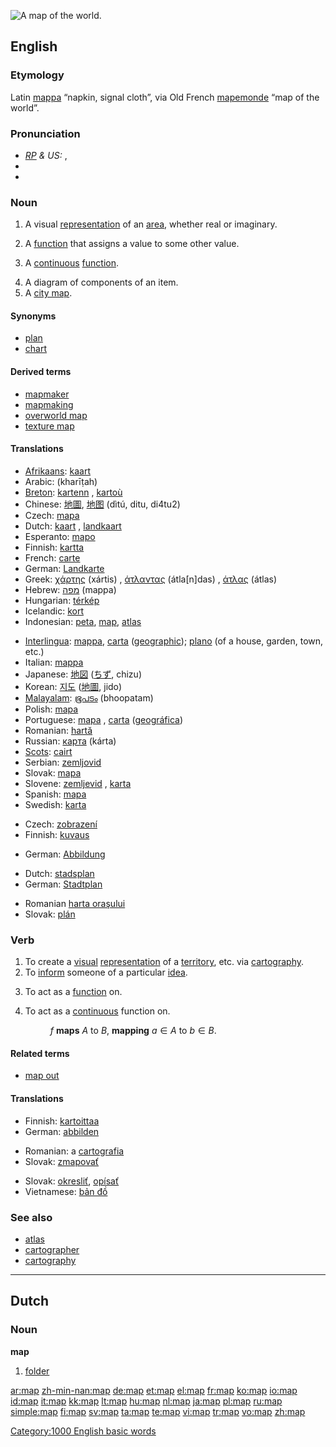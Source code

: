 [[Image:Worldmap LandAndPolitical.jpg|thumb|right|A map of the world.]]
{{wikipedia}}
==English==

===Etymology===
Latin [[mappa]] “napkin, signal cloth”, via Old French [[mapemonde]] “map of the world”.

===Pronunciation===
* ''[[RP]] & US:'' {{IPA|/mæp/}}, {{SAMPA|/m{p/}}
*{{audio|en-us-map.ogg|Audio (US)}}
*{{rhymes|æp}}

===Noun===
{{en-noun}}

# A visual [[representation]] of an [[area]], whether real or imaginary.
# {{mathematics}} A [[function]] that assigns a value to some other value.
# {{topology}} A [[continuous]] [[function]].
# A diagram of components of an item.
# A [[city map]].

====Synonyms====
*[[plan]]
*[[chart]]

====Derived terms====
*[[mapmaker]]
*[[mapmaking]]
*[[overworld map]]
*[[texture map]]

====Translations====
{{trans-top|visual representation of an area}}
*[[Afrikaans]]: [[kaart]]
*Arabic: {{ARchar|[[خريطة]]}} (kharīṭah) {{f}}
*[[Breton]]: [[kartenn]] {{f}}, [[kartoù]] {{p}}
*Chinese: [[地圖]], [[地图]] (dìtú, ditu, di4tu2)
*Czech: [[mapa]] {{f}}
*Dutch: [[kaart]] {{f}}, [[landkaart]] {{f}}
*Esperanto: [[mapo]]
*Finnish: [[kartta]]
*French: [[carte]] {{f}}
*German: [[Landkarte]] {{f}}
*Greek: [[χάρτης]] (xártis) {{m}}, [[άτλαντας]] (átla[n]das) {{m}}, [[άτλας]] (átlas) {{m}}
*Hebrew: [[מפה]] (mappa) {{f}}
*Hungarian: [[térkép]]
*Icelandic: [[kort]] {{n}}
*Indonesian: [[peta]], [[#Indonesian|map]], [[atlas]]
{{trans-mid}}
*[[Interlingua]]: [[mappa]], [[carta]] ([[carta geographic|geographic]]); [[plano]] (of a house, garden, town, etc.)
*Italian: [[mappa]] {{f}}
*Japanese: [[地図]] ([[ちず]], chizu)
*Korean: [[지도]] ([[地圖]], jido)
*[[Malayalam]]: [[ഭൂപടം]] (bhoopatam)
*Polish: [[mapa]] {{f}}
*Portuguese: [[mapa]] {{m}}, [[carta]] ([[carta geográfica|geográfica]]) {{f}}
*Romanian: [[hartă]] {{f}}
*Russian: [[карта]] (kárta) {{f}}
*[[Scots]]: [[cairt]]
*Serbian: [[zemljovid]]
*Slovak: [[mapa]] {{f}}
*Slovene: [[zemljevid]] {{m}}, [[karta]] {{f}}
*Spanish: [[mapa]] {{m}}
*Swedish: [[karta]] {{c}}
{{trans-bottom}}

{{trans-top|mathematical name for a function}}
*Czech: [[zobrazení]] {{n}}
*Finnish: [[kuvaus]]
{{trans-mid}}
*German: [[Abbildung]] {{f}}
{{trans-bottom}}

{{trans-top|diagram of components of an item}}
{{trans-mid}}
{{trans-bottom}}

{{trans-top|city map}}
*Dutch: [[stadsplan]] {{n}}
*German: [[Stadtplan]] {{m}}
{{trans-mid}}
*Romanian [[harta oraşului]] {{f}}
*Slovak: [[plán]] {{m}}
{{trans-bottom}}

===Verb===
{{en-verb|map|p|ed}}

# To create a [[visual]] [[representation]] of a [[territory]], etc. via [[cartography]].
# To [[inform]] someone of a particular [[idea]].
# {{mathematics|transitive}} To act as a [[function]] on.
#{{topology|transitive}} To act as a [[continuous]] function on.
#:''f'' '''maps''' ''A'' to ''B'', '''mapping''' <math>a\in A</math> to <math>b\in B</math>.

====Related terms====
*[[map out]]

====Translations====
{{trans-top|to create a visual representation of a territory}}
*Finnish: [[kartoittaa]]
*German: [[abbilden]]
{{trans-mid}}
*Romanian: a [[cartografia]]
*Slovak: [[zmapovať]]
{{trans-bottom}}

{{trans-top|to inform someone of a particular idea}}
*Slovak: [[okresliť]], [[opísať]]
*Vietnamese: [[bản đồ]]
{{trans-mid}}
{{trans-bottom}}

===See also===
*[[atlas]]
*[[cartographer]]
*[[cartography]]

[[Category:1000 English basic words]]

----

==Dutch==

===Noun===
'''map''' {{f}}

# [[folder]]

[[ar:map]]
[[zh-min-nan:map]]
[[de:map]]
[[et:map]]
[[el:map]]
[[fr:map]]
[[ko:map]]
[[io:map]]
[[id:map]]
[[it:map]]
[[kk:map]]
[[lt:map]]
[[hu:map]]
[[nl:map]]
[[ja:map]]
[[pl:map]]
[[ru:map]]
[[simple:map]]
[[fi:map]]
[[sv:map]]
[[ta:map]]
[[te:map]]
[[vi:map]]
[[tr:map]]
[[vo:map]]
[[zh:map]]